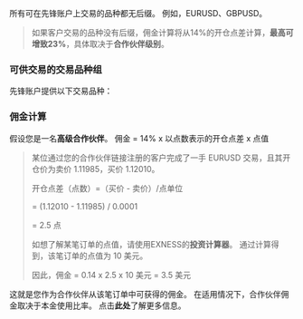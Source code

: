 
所有可在先锋账户上交易的品种都无后缀。 例如，EURUSD、GBPUSD。
> 如果客户交易的品种没有后缀，佣金计算将从14%的开仓点差计算，**最高可增致23%**，具体取决于**合作伙伴级别**。
### 可供交易的交易品种组 ###
先锋账户提供以下交易品种：
### 佣金计算 ###
假设您是一名**高级合作伙伴**。
佣金 = 14% x 以点数表示的开仓点差 x 点值
>
>
> 某位通过您的合作伙伴链接注册的客户完成了一手 EURUSD 交易，且其开仓价为卖价 1.11985，买价 1.12010。
>
>
>
> 开仓点差（点数）=（买价 - 卖价）/点单位
>
>
>
>  = (1.12010 - 1.11985) / 0.0001
>
>
>
>  = 2.5 点
>
>
>
> 如想了解某笔订单的点值，请使用EXNESS的**投资计算器**。 通过计算得到，该笔订单的点值为 10 美元。
>
>
>
> 因此，佣金 = 0.14 x 2.5 x 10 美元 = 3.5 美元
>
>
这就是您作为合作伙伴从该笔订单中可获得的佣金。
在适用情况下，合作伙伴佣金取决于本金使用比率。 点击**此处**了解更多信息。